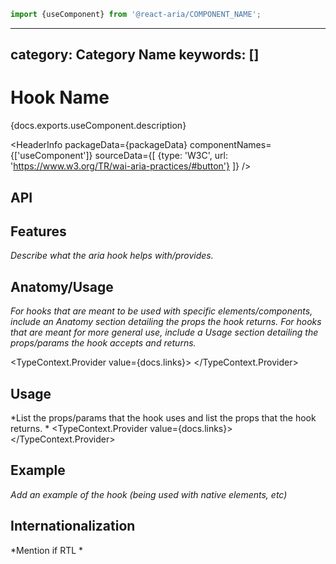 <!-- Copyright 2020 Adobe. All rights reserved.
This file is licensed to you under the Apache License, Version 2.0 (the "License");
you may not use this file except in compliance with the License. You may obtain a copy
of the License at http://www.apache.org/licenses/LICENSE-2.0
Unless required by applicable law or agreed to in writing, software distributed under
the License is distributed on an "AS IS" BASIS, WITHOUT WARRANTIES OR REPRESENTATIONS
OF ANY KIND, either express or implied. See the License for the specific language
governing permissions and limitations under the License. -->



```jsx import
import {useComponent} from '@react-aria/COMPONENT_NAME';
```

---
category: Category Name
keywords: []
---

# Hook Name

<p>{docs.exports.useComponent.description}</p>

<HeaderInfo
  packageData={packageData}
  componentNames={['useComponent']}
  sourceData={[
    {type: 'W3C', url: 'https://www.w3.org/TR/wai-aria-practices/#button'}
  ]} />

## API

<FunctionAPI function={docs.exports.useComponent} links={docs.links} />

## Features

*Describe what the aria hook helps with/provides.*

## Anatomy/Usage

*For hooks that are meant to be used with specific elements/components, include an Anatomy section detailing the props the hook returns.*
*For hooks that are meant for more general use, include a Usage section detailing the props/params the hook accepts and returns.*

<TypeContext.Provider value={docs.links}>
  <InterfaceType properties={docs.links[docs.exports.useComponent.return.id].properties} />
</TypeContext.Provider>


## Usage

*List the props/params that the hook uses and list the props that the hook returns. *
<TypeContext.Provider value={docs.links}>
  <InterfaceType properties={docs.links[docs.exports.useComponent.return.id].properties} />
</TypeContext.Provider>


## Example

*Add an example of the hook (being used with native elements, etc)*

## Internationalization

*Mention if RTL *
